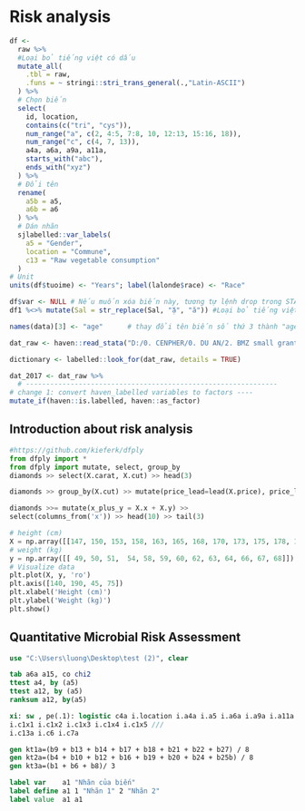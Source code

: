 # Risk analysis

```r
df <-
  raw %>%
  #Loại bỏ tiếng việt có dấu
  mutate_all(
    .tbl = raw,
    .funs = ~ stringi::stri_trans_general(.,"Latin-ASCII")
  ) %>% 
  # Chọn biến 
  select(
    id, location,
    contains(c("tri", "cys")),
    num_range("a", c(2, 4:5, 7:8, 10, 12:13, 15:16, 18)),
    num_range("c", c(4, 7, 13)),
    a4a, a6a, a9a, a11a,
    starts_with("abc"),
    ends_with("xyz")
  ) %>%
  # Ðổi tên
  rename(
    a5b = a5,
    a6b = a6
  ) %>%
  # Dán nhãn
  sjlabelled::var_labels(
    a5 = "Gender",
    location = "Commune",
    c13 = "Raw vegetable consumption"
  )
# Unit
units(df$tuoime) <- "Years"; label(lalonde$race) <- "Race"

df$var <- NULL # Nếu muốn xóa biến này, tương tự lệnh drop trong STATA
df1 %<>% mutate(Sal = str_replace(Sal, "ặ", "ă")) #Loại bỏ tiếng việt có dấu

names(data)[3] <- "age"      # thay đổi tên biến số thứ 3 thành "age"  

dat_raw <- haven::read_stata("D:/0. CENPHER/0. DU AN/2. BMZ small grant/1. BMZ Implementation/1. Baseline Assessment/1. Data collection/4. Data BMZ (2) 07102018_Dan nhan.dta")

dictionary <- labelled::look_for(dat_raw, details = TRUE)

dat_2017 <- dat_raw %>%
  # --------------------------------------------------------------
# change 1: convert haven_labelled variables to factors ----
mutate_if(haven::is.labelled, haven::as_factor)

```



## Introduction about risk analysis
```python
#https://github.com/kieferk/dfply
from dfply import *
from dfply import mutate, select, group_by
diamonds >> select(X.carat, X.cut) >> head(3)

diamonds >> group_by(X.cut) >> mutate(price_lead=lead(X.price), price_lag=lag(X.price)) >> head(2) >> select(X.cut, X.price, X.price_lead, X.price_lag)

diamonds >>= mutate(x_plus_y = X.x + X.y) >>
select(columns_from('x')) >> head(10) >> tail(3)

# height (cm)
X = np.array([[147, 150, 153, 158, 163, 165, 168, 170, 173, 175, 178, 180, 183]]).T
# weight (kg)
y = np.array([[ 49, 50, 51,  54, 58, 59, 60, 62, 63, 64, 66, 67, 68]]).T
# Visualize data 
plt.plot(X, y, 'ro')
plt.axis([140, 190, 45, 75])
plt.xlabel('Height (cm)')
plt.ylabel('Weight (kg)')
plt.show()

```

## Quantitative Microbial Risk Assessment
```stata
use "C:\Users\luong\Desktop\test (2)", clear

tab a6a a15, co chi2
ttest a4, by (a5)
ttest a12, by (a5)
ranksum a12, by(a5)

xi: sw , pe(.1): logistic c4a i.location i.a4a i.a5 i.a6a i.a9a i.a11a i.a14 i.a15 ///
i.c1x1 i.c1x2 i.c1x3 i.c1x4 i.c1x5 /// 
i.c13a i.c6 i.c7a

gen kt1a=(b9 + b13 + b14 + b17 + b18 + b21 + b22 + b27) / 8
gen kt2a=(b4 + b10 + b12 + b16 + b19 + b20 + b24 + b25b) / 8
gen kt3a=(b1 + b6 + b8)/ 3

label var    a1 "Nhãn của biến"
label define a1 1 "Nhãn 1" 2 "Nhãn 2"
label value  a1 a1
```
